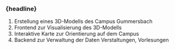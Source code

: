 
### {headline}

1. Erstellung eines 3D-Modells des Campus Gummersbach
2. Frontend zur Visualisierung des 3D-Modells
3. Interaktive Karte zur Orientierung auf dem Campus
4. Backend zur Verwaltung der Daten <span className="meaning">Verstaltungen, Vorlesungen</span>
